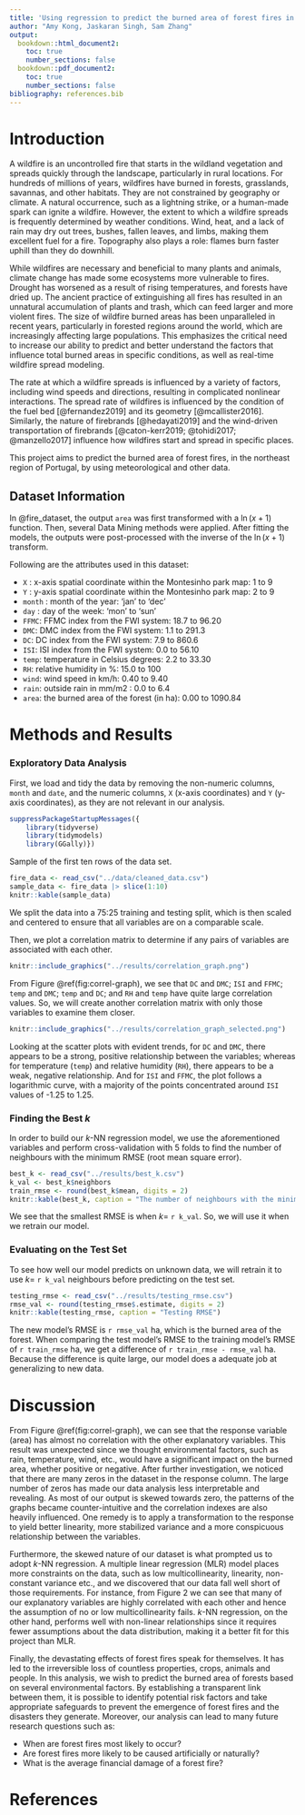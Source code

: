 ```yaml
---
title: 'Using regression to predict the burned area of forest fires in the northeast region of Portugal'
author: "Amy Kong, Jaskaran Singh, Sam Zhang"
output:
  bookdown::html_document2:
    toc: true
    number_sections: false
  bookdown::pdf_document2:
    toc: true
    number_sections: false
bibliography: references.bib
---
```


# Introduction

A wildfire is an uncontrolled fire that starts in the wildland vegetation and spreads quickly through the landscape, particularly in rural locations. For hundreds of millions of years, wildfires have burned in forests, grasslands, savannas, and other habitats. They are not constrained by geography or climate. A natural occurrence, such as a lightning strike, or a human-made spark can ignite a wildfire. However, the extent to which a wildfire spreads is frequently determined by weather conditions. Wind, heat, and a lack of rain may dry out trees, bushes, fallen leaves, and limbs, making them excellent fuel for a fire. Topography also plays a role: flames burn faster uphill than they do downhill.

While wildfires are necessary and beneficial to many plants and animals, climate change has made some ecosystems more vulnerable to fires. Drought has worsened as a result of rising temperatures, and forests have dried up. The ancient practice of extinguishing all fires has resulted in an unnatural accumulation of plants and trash, which can feed larger and more violent fires. The size of wildfire burned areas has been unparalleled in recent years, particularly in forested regions around the world, which are increasingly affecting large populations. This emphasizes the critical need to increase our ability to predict and better understand the factors that influence total burned areas in specific conditions, as well as real-time wildfire spread modeling.

The rate at which a wildfire spreads is influenced by a variety of factors, including wind speeds and directions, resulting in complicated nonlinear interactions. The spread rate of wildfires is influenced by the condition of the fuel bed [@fernandez2019] and its geometry [@mcallister2016]. Similarly, the nature of firebrands [@hedayati2019] and the wind-driven transportation of firebrands [@caton-kerr2019; @tohidi2017; @manzello2017] influence how wildfires start and spread in specific places.

This project aims to predict the burned area of forest fires, in the northeast region of Portugal, by using meteorological and other data.

## Dataset Information

In @fire_dataset, the output `area` was first transformed with a $\ln(x+1)$ function. Then, several Data Mining methods were applied. After fitting the models, the outputs were post-processed with the inverse of the $\ln(x+1)$ transform.

Following are the attributes used in this dataset: 

*  `X` : x-axis spatial coordinate within the Montesinho park map: 1 to 9 
*  `Y` : y-axis spatial coordinate within the Montesinho park map: 2 to 9 
*  `month` : month of the year: 'jan' to 'dec' 
*  `day` : day of the week: 'mon' to 'sun' 
*  `FFMC`: FFMC index from the FWI system: 18.7 to 96.20 
*  `DMC`: DMC index from the FWI system: 1.1 to 291.3 
*  `DC`: DC index from the FWI system: 7.9 to 860.6 
*  `ISI`: ISI index from the FWI system: 0.0 to 56.10 
*  `temp`: temperature in Celsius degrees: 2.2 to 33.30 
*  `RH`: relative humidity in %: 15.0 to 100 
*  `wind`: wind speed in km/h: 0.40 to 9.40 
*  `rain`: outside rain in mm/m2 : 0.0 to 6.4 
*  `area`: the burned area of the forest (in ha): 0.00 to 1090.84

# Methods and Results

### Exploratory Data Analysis

First, we load and tidy the data by removing the non-numeric columns, `month` and `date`, and the numeric columns, `X` (x-axis coordinates) and `Y` (y-axis coordinates), as they are not relevant in our analysis.

```r
suppressPackageStartupMessages({
    library(tidyverse)
    library(tidymodels)
    library(GGally)})
```

Sample of the first ten rows of the data set.

```r
fire_data <- read_csv("../data/cleaned_data.csv")
sample_data <- fire_data |> slice(1:10)
knitr::kable(sample_data)
```

We split the data into a 75:25 training and testing split, which is then scaled and centered to ensure that all variables are on a comparable scale.

Then, we plot a correlation matrix to determine if any pairs of variables are associated with each other.

```r
knitr::include_graphics("../results/correlation_graph.png")
```

From Figure \@ref(fig:correl-graph), we see that `DC` and `DMC`; `ISI` and `FFMC`; `temp` and `DMC`; `temp` and `DC`; and `RH` and `temp` have quite large correlation values. So, we will create another correlation matrix with only those variables to examine them closer.

```r
knitr::include_graphics("../results/correlation_graph_selected.png")
```

Looking at the scatter plots with evident trends, for `DC` and `DMC`, there appears to be a strong, positive relationship between the variables; whereas for temperature (`temp`) and relative humidity (`RH`), there appears to be a weak, negative relationship. And for `ISI` and `FFMC`, the plot follows a logarithmic curve, with a majority of the points concentrated around `ISI` values of -1.25 to 1.25.

### Finding the Best $k$

In order to build our $k$-NN regression model, we use the aforementioned variables and perform cross-validation with 5 folds to find the number of neighbours with the minimum RMSE (root mean square error).

```r
best_k <- read_csv("../results/best_k.csv")
k_val <- best_k$neighbors
train_rmse <- round(best_k$mean, digits = 2)
knitr::kable(best_k, caption = "The number of neighbours with the minimum RMSE")
```

We see that the smallest RMSE is when $k=$ `r k_val`. So, we will use it when we retrain our model.

### Evaluating on the Test Set


To see how well our model predicts on unknown data, we will retrain it to use  $k=$ `r k_val` neighbours before predicting on the test set.

```r
testing_rmse <- read_csv("../results/testing_rmse.csv")
rmse_val <- round(testing_rmse$.estimate, digits = 2)
knitr::kable(testing_rmse, caption = "Testing RMSE")
```

The new model's RMSE is `r rmse_val` ha, which is the burned area of the forest. When comparing the test model's RMSE to the training model's RMSE of `r train_rmse` ha, we get a difference of `r train_rmse - rmse_val` ha. Because the difference is quite large, our model does a adequate job at generalizing to new data.

# Discussion

From Figure \@ref(fig:correl-graph), we can see that the response variable (area) has almost no correlation with the other explanatory variables. This result was unexpected since we thought environmental factors, such as rain, temperature, wind, etc., would have a significant impact on the burned area, whether positive or negative. After further investigation, we noticed that there are many zeros in the dataset in the response column. The large number of zeros has made our data analysis less interpretable and revealing. As most of our output is skewed towards zero, the patterns of the graphs became counter-intuitive and the correlation indexes are also heavily influenced. One remedy is to apply a transformation to the response to yield better linearity, more stabilized variance and a more conspicuous relationship between the variables.

Furthermore, the skewed nature of our dataset is what prompted us to adopt $k$-NN regression. A multiple linear regression (MLR) model places more constraints on the data, such as low multicollinearity, linearity, non-constant variance etc., and we discovered that our data fall well short of those requirements. For instance, from Figure 2 we can see that many of our explanatory variables are highly correlated with each other and hence the assumption of no or low multicollinearity fails. $k$-NN regression, on the other hand, performs well with non-linear relationships since it requires fewer assumptions about the data distribution, making it a better fit for this project than MLR.

Finally, the devastating effects of forest fires speak for themselves. It has led to the irreversible loss of countless properties, crops, animals and people. In this analysis, we wish to predict the burned area of forests based on several environmental factors. By establishing a transparent link between them, it is possible to identify potential risk factors and take appropriate safeguards to prevent the emergence of forest fires and the disasters they generate. Moreover, our analysis can lead to many future research questions such as:

-   When are forest fires most likely to occur?
-   Are forest fires more likely to be caused artificially or naturally?
-   What is the average financial damage of a forest fire?

# References
